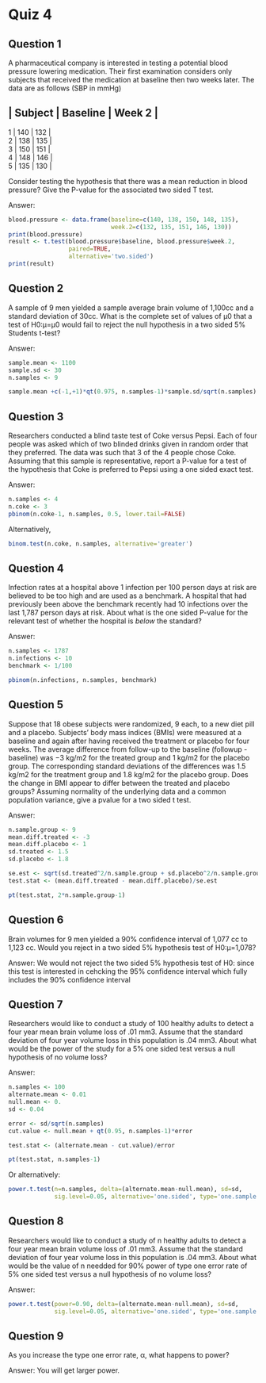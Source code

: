 # Quiz 4

## Question 1
A pharmaceutical company is interested in testing a potential blood pressure
lowering medication. Their first examination considers only subjects that
received the medication at baseline then two weeks later. The data are as
follows (SBP in mmHg)

| Subject  | Baseline	| Week 2 |
----------------------------
| 1 |	140	| 132 |
| 2	| 138	| 135 |
| 3	| 150	| 151 |
| 4	| 148	| 146 |
| 5	| 135	| 130 |

Consider testing the hypothesis that there was a mean reduction in blood
pressure? Give the P-value for the associated two sided T test.

Answer:
```r
blood.pressure <- data.frame(baseline=c(140, 138, 150, 148, 135),
                             week.2=c(132, 135, 151, 146, 130))
print(blood.pressure)
result <- t.test(blood.pressure$baseline, blood.pressure$week.2,
                 paired=TRUE,
                 alternative='two.sided')
print(result)
```


## Question 2
A sample of 9 men yielded a sample average brain volume of 1,100cc and a
standard deviation of 30cc. What is the complete set of values of μ0 that a
test of H0:μ=μ0 would fail to reject the null hypothesis in a two sided 5%
Students t-test?

Answer:
```r
sample.mean <- 1100
sample.sd <- 30
n.samples <- 9

sample.mean +c(-1,+1)*qt(0.975, n.samples-1)*sample.sd/sqrt(n.samples)
```

## Question 3
Researchers conducted a blind taste test of Coke versus Pepsi. Each of four
people was asked which of two blinded drinks given in random order that they
preferred. The data was such that 3 of the 4 people chose Coke. Assuming that
this sample is representative, report a P-value for a test of the hypothesis
that Coke is preferred to Pepsi using a one sided exact test.

Answer:
```r
n.samples <- 4
n.coke <- 3
pbinom(n.coke-1, n.samples, 0.5, lower.tail=FALSE)
```

Alternatively,

```r
binom.test(n.coke, n.samples, alternative='greater')
```


## Question 4
Infection rates at a hospital above 1 infection per 100 person days at risk are
believed to be too high and are used as a benchmark. A hospital that had
previously been above the benchmark recently had 10 infections over the last
1,787 person days at risk. About what is the one sided P-value for the relevant
test of whether the hospital is *below* the standard?

Answer:
```r
n.samples <- 1787
n.infections <- 10
benchmark <- 1/100

pbinom(n.infections, n.samples, benchmark)
```

## Question 5
Suppose that 18 obese subjects were randomized, 9 each, to a new diet pill and
a placebo. Subjects’ body mass indices (BMIs) were measured at a baseline and
again after having received the treatment or placebo for four weeks. The
average difference from follow-up to the baseline (followup - baseline) was
−3 kg/m2 for the treated group and 1 kg/m2 for the placebo group. The
corresponding standard deviations of the differences was 1.5 kg/m2 for the
treatment group and 1.8 kg/m2 for the placebo group. Does the change in BMI
appear to differ between the treated and placebo groups? Assuming normality
of the underlying data and a common population variance, give a pvalue for a
two sided t test.

Answer:
```r
n.sample.group <- 9
mean.diff.treated <- -3
mean.diff.placebo <- 1
sd.treated <- 1.5
sd.placebo <- 1.8

se.est <- sqrt(sd.treated^2/n.sample.group + sd.placebo^2/n.sample.group)
test.stat <- (mean.diff.treated - mean.diff.placebo)/se.est

pt(test.stat, 2*n.sample.group-1)
```


## Question 6
Brain volumes for 9 men yielded a 90% confidence interval of 1,077 cc to
1,123 cc. Would you reject in a two sided 5% hypothesis test of H0:μ=1,078?

Answer:
We would not reject the two sided 5% hypothesis test of H0: \mu=1078 since this
test is interested in cehcking the 95% confidence interval which fully includes
the 90% confidence interval


## Question 7
Researchers would like to conduct a study of 100 healthy adults to detect a
four year mean brain volume loss of .01 mm3. Assume that the standard deviation
of four year volume loss in this population is .04 mm3. About what would be the
power of the study for a 5% one sided test versus a null hypothesis of no
volume loss?

Answer:
```r
n.samples <- 100
alternate.mean <- 0.01
null.mean <- 0.
sd <- 0.04

error <- sd/sqrt(n.samples)
cut.value <- null.mean + qt(0.95, n.samples-1)*error

test.stat <- (alternate.mean - cut.value)/error

pt(test.stat, n.samples-1)
```

Or alternatively:
```r
power.t.test(n=n.samples, delta=(alternate.mean-null.mean), sd=sd,
             sig.level=0.05, alternative='one.sided', type='one.sample')
```


## Question 8
Researchers would like to conduct a study of n healthy adults to detect a four year mean brain volume loss of .01 mm3. Assume that the standard deviation of four year volume loss in this population is .04 mm3. About what would be the value of n needded for 90% power of type one error rate of 5% one sided test versus a null hypothesis of no volume loss?

Answer:
```r
power.t.test(power=0.90, delta=(alternate.mean-null.mean), sd=sd,
             sig.level=0.05, alternative='one.sided', type='one.sample')
```


## Question 9
As you increase the type one error rate, α, what happens to power?

Answer:
You will get larger power.
